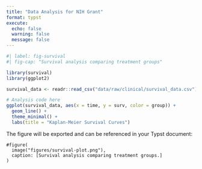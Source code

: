 ```yaml
---
title: "Data Analysis for NIH Grant"
format: typst
execute:
  echo: false
  warning: false
  message: false
---
```


```r
#| label: fig-survival
#| fig-cap: "Survival analysis comparing treatment groups"

library(survival)
library(ggplot2)

survival_data <- readr::read_csv("data/raw/clinical/survival_data.csv")

# Analysis code here
ggplot(survival_data, aes(x = time, y = surv, color = group)) +
  geom_line() +
  theme_minimal() +
  labs(title = "Kaplan-Meier Survival Curves")
```

The figure will be exported and can be referenced in your Typst document:

```typst
#figure(
  image("figures/survival-plot.png"),
  caption: [Survival analysis comparing treatment groups.]
)
```

